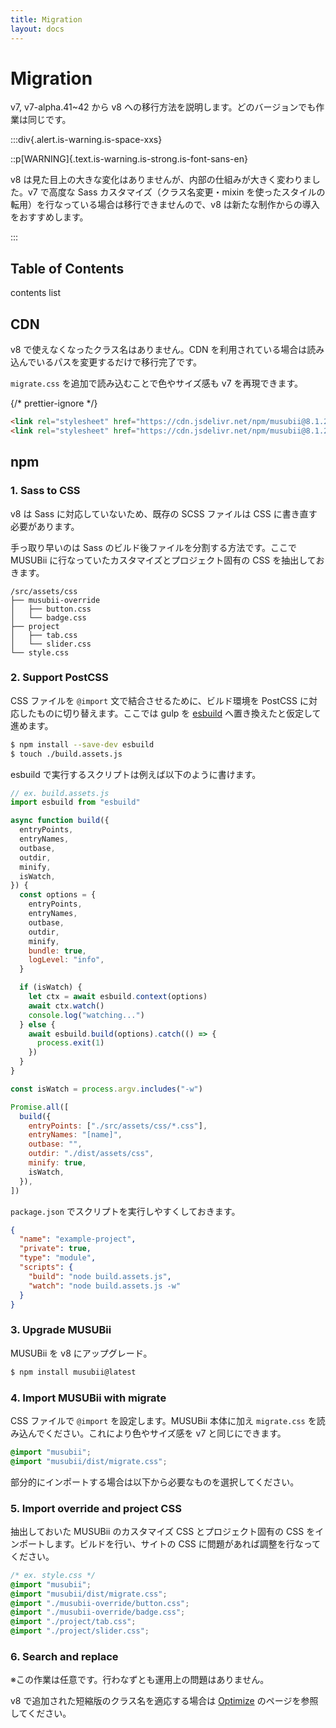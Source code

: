 ```yaml
---
title: Migration
layout: docs
---
```



# Migration

v7, v7-alpha.41~42 から v8 への移行方法を説明します。どのバージョンでも作業は同じです。

:::div{.alert.is-warning.is-space-xxs}

::p[WARNING]{.text.is-warning.is-strong.is-font-sans-en}

v8 は見た目上の大きな変化はありませんが、内部の仕組みが大きく変わりました。v7 で高度な Sass カスタマイズ（クラス名変更・mixin を使ったスタイルの転用）を行なっている場合は移行できませんので、v8 は新たな制作からの導入をおすすめします。

:::

## Table of Contents

contents list

## CDN

v8 で使えなくなったクラス名はありません。CDN を利用されている場合は読み込んでいるパスを変更するだけで移行完了です。

`migrate.css` を追加で読み込むことで色やサイズ感も v7 を再現できます。

{/* prettier-ignore */}
```html
<link rel="stylesheet" href="https://cdn.jsdelivr.net/npm/musubii@8.1.2/dist/musubii.css" />
<link rel="stylesheet" href="https://cdn.jsdelivr.net/npm/musubii@8.1.2/dist/migrate.css" />
```

## npm

### 1. Sass to CSS

v8 は Sass に対応していないため、既存の SCSS ファイルは CSS に書き直す必要があります。

手っ取り早いのは Sass のビルド後ファイルを分割する方法です。ここで MUSUBii に行なっていたカスタマイズとプロジェクト固有の CSS を抽出しておきます。

```
/src/assets/css
├── musubii-override
│   ├── button.css
│   └── badge.css
├── project
│   ├── tab.css
│   └── slider.css
└── style.css
```

### 2. Support PostCSS

CSS ファイルを `@import` 文で結合させるために、ビルド環境を PostCSS に対応したものに切り替えます。ここでは gulp を [esbuild](https://esbuild.github.io/) へ置き換えたと仮定して進めます。

```sh
$ npm install --save-dev esbuild
$ touch ./build.assets.js
```

esbuild で実行するスクリプトは例えば以下のように書けます。

```js
// ex. build.assets.js
import esbuild from "esbuild"

async function build({
  entryPoints,
  entryNames,
  outbase,
  outdir,
  minify,
  isWatch,
}) {
  const options = {
    entryPoints,
    entryNames,
    outbase,
    outdir,
    minify,
    bundle: true,
    logLevel: "info",
  }

  if (isWatch) {
    let ctx = await esbuild.context(options)
    await ctx.watch()
    console.log("watching...")
  } else {
    await esbuild.build(options).catch(() => {
      process.exit(1)
    })
  }
}

const isWatch = process.argv.includes("-w")

Promise.all([
  build({
    entryPoints: ["./src/assets/css/*.css"],
    entryNames: "[name]",
    outbase: "",
    outdir: "./dist/assets/css",
    minify: true,
    isWatch,
  }),
])
```

`package.json` でスクリプトを実行しやすくしておきます。

```json
{
  "name": "example-project",
  "private": true,
  "type": "module",
  "scripts": {
    "build": "node build.assets.js",
    "watch": "node build.assets.js -w"
  }
}
```

### 3. Upgrade MUSUBii

MUSUBii を v8 にアップグレード。

```sh
$ npm install musubii@latest
```

### 4. Import MUSUBii with migrate

CSS ファイルで `@import` を設定します。MUSUBii 本体に加え `migrate.css` を読み込んでください。これにより色やサイズ感を v7 と同じにできます。

```css
@import "musubii";
@import "musubii/dist/migrate.css";
```

部分的にインポートする場合は以下から必要なものを選択してください。

<CodeImportMusubii />
<CodeImportMigrate />

### 5. Import override and project CSS

抽出しておいた MUSUBii のカスタマイズ CSS とプロジェクト固有の CSS をインポートします。ビルドを行い、サイトの CSS に問題があれば調整を行なってください。

```css
/* ex. style.css */
@import "musubii";
@import "musubii/dist/migrate.css";
@import "./musubii-override/button.css";
@import "./musubii-override/badge.css";
@import "./project/tab.css";
@import "./project/slider.css";
```

### 6. Search and replace

※この作業は任意です。行わなずとも運用上の問題はありません。

v8 で追加された短縮版のクラス名を適応する場合は [Optimize](/docs/optimize) のページを参照してください。
